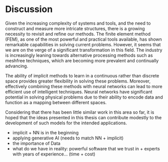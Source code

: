 # Discussion {#sec-discussion}

Given the increasing complexity of systems and tools, and the need to construct and measure more intricate structures, there is a growing necessity to revisit and refine our methods. The finite element method (FEM), as one of the most powerful and practical tools available, has shown remarkable capabilities in solving current problems. However, it seems that we are on the verge of a significant transformation in this field. The industry is increasingly leaning towards alternative processing methods such as meshfree techniques, which are becoming more prevalent and continually advancing.

The ability of implicit methods to learn in a continuous rather than discrete space provides greater flexibility in solving these problems. Moreover, effectively combining these methods with neural networks can lead to more efficient use of intelligent techniques. Neural networks have significant potential in solving physical problems due to their ability to encode data and function as a mapping between different spaces.

Considering that there has been little similar work in this area so far, it is hoped that the ideas presented in this thesis can contribute modestly to the development of such models for the intended applications.

- implicit + NN is in the beginning 
- applying generative AI (needs to match NN + implicit)
- the importance of Data 
- what do we have in reality: powerful software that we trust in + experts with years of experience... (time + cost) 
